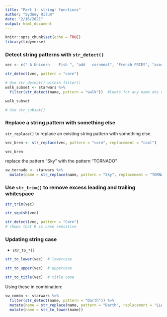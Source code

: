 ```yaml
---
title: "Part 1- stringr functions"
author: "Sydney Rilum"
date: "2/16/2021"
output: html_document
---
```


```r
knitr::opts_chunk$set(echo = TRUE)
library(tidyverse)
```

### Detect string patterns with `str_detect()`

```r
vec <- c(" A Unicorn    Fish ", "add   cornmeal", "French FRIES", "acorn Squash ")

str_detect(vec, pattern = "corn")
```


```r
# Use str_detect() within filter()
walk_subset <- starwars %>% 
  filter(str_detect(name, pattern = "walk"))  #looks for any name obs containing "walk"

walk_subset

# Use str_subset()
```

### Replace a string pattern with something else

`str_replace()` to replace an existing string pattern with something else.

```r
vec_bren <- str_replace(vec, pattern = "corn", replacement = "cool")   # replace corn with cool

vec_bren
```

replace the pattern "Sky" with the pattern "TORNADO"

```r
sw_tornado <- starwars %>% 
  mutate(name = str_replace(name, pattern = "Sky", replacement = "TORNADO"))
```


### Use `str_trim()` to remove excess leading and trailing whitespace

```r
str_trim(vec)

str_squish(vec)
```

```r
str_detect(vec, pattern = "Corn")
# shows that R is case sensitive
```

### Updating string case
- `str_to_*()`

```r
str_to_lower(vec)  # lowercase

str_to_upper(vec)  # uppercase

str_to_title(vec)  # title case
```

Using these in combination:
```r
sw_combo <- starwars %>% 
  filter(str_detect(name, pattern = "Darth")) %>% 
  mutate(name = str_replace(name, pattern = "Darth", replacement = "LLAMA")) %>% 
  mutate(name = str_to_lower(name))
```



